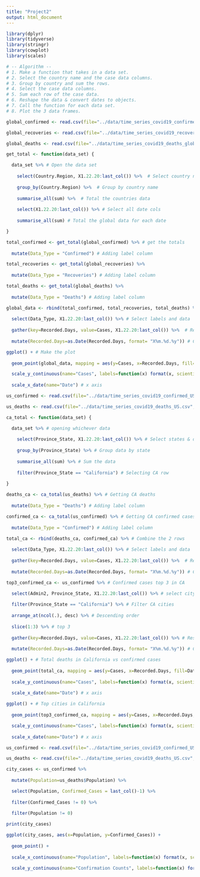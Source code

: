 ```yaml
---
title: "Project2"
output: html_document
---
```


```r
library(dplyr)
library(tidyverse)
library(stringr)
library(cowplot)
library(scales)
```

```r
# -- Algorithm --
# 1. Make a function that takes in a data set.
# 2. Select the country name and the case data columns.
# 3. Group by country and sum the rows.
# 4. Select the case data columns.
# 5. Sum each row of the case data.
# 6. Reshape the data & convert dates to objects.
# 7. Call the function for each data set.
# 8. Plot the 3 data frames.

global_confirmed <- read.csv(file="../data/time_series_covid19_confirmed_global.csv", stringsAsFactors = FALSE)

global_recoveries <- read.csv(file="../data/time_series_covid19_recovered_global.csv", stringsAsFactors = FALSE)

global_deaths <- read.csv(file="../data/time_series_covid19_deaths_global.csv", stringsAsFactors = FALSE)

get_total <- function(data_set) {

  data_set %>% # Open the data set
    
    select(Country.Region, X1.22.20:last_col()) %>%  # Select country name and all date cols
    
    group_by(Country.Region) %>%  # Group by country name
    
    summarise_all(sum) %>%  # Total the countries data
    
    select(X1.22.20:last_col()) %>% # Select all date cols
    
    summarise_all(sum) # Total the global data for each date

}

total_confirmed <- get_total(global_confirmed) %>% # get the totals
  
  mutate(Data_Type = "Confirmed") # Adding label column

total_recoveries <- get_total(global_recoveries) %>%
  
  mutate(Data_Type = "Recoveries") # Adding label column

total_deaths <- get_total(global_deaths) %>%
  
  mutate(Data_Type = "Deaths") # Adding label column

global_data <- rbind(total_confirmed, total_recoveries, total_deaths) %>% # Combine the 3 rows
  
  select(Data_Type, X1.22.20:last_col()) %>% # Select labels and data
  
  gather(key=Recorded.Days, value=Cases, X1.22.20:last_col()) %>%  # Reshape data
    
  mutate(Recorded.Days=as.Date(Recorded.Days, format= "X%m.%d.%y")) # Convert dates to objects

ggplot() + # Make the plot
  
  geom_point(global_data, mapping = aes(y=Cases, x=Recorded.Days, fill=Data_Type, color=Data_Type)) + # Point plot

  scale_y_continuous(name="Cases", labels=function(x) format(x, scientific = FALSE)) + # y axis
  
  scale_x_date(name="Date") # x axis

```


```r

us_confirmed <- read.csv(file="../data/time_series_covid19_confirmed_US.csv", stringsAsFactors = FALSE)

us_deaths <- read.csv(file="../data/time_series_covid19_deaths_US.csv", stringsAsFactors = FALSE)

ca_total <- function(data_set) {

  data_set %>% # opening whichever data
      
    select(Province_State, X1.22.20:last_col()) %>% # Select states & data
      
    group_by(Province_State) %>% # Group data by state
      
    summarise_all(sum) %>% # Sum the data
    
    filter(Province_State == "California") # Selecting CA row
  
}

deaths_ca <- ca_total(us_deaths) %>% # Getting CA deaths
  
  mutate(Data_Type = "Deaths") # Adding label column

confirmed_ca <- ca_total(us_confirmed) %>% # Getting CA confirmed cases
  
  mutate(Data_Type = "Confirmed") # Adding label column

total_ca <- rbind(deaths_ca, confirmed_ca) %>% # Combine the 2 rows
  
  select(Data_Type, X1.22.20:last_col()) %>% # Select labels and data
  
  gather(key=Recorded.Days, value=Cases, X1.22.20:last_col()) %>%  # Reshape data
    
  mutate(Recorded.Days=as.Date(Recorded.Days, format= "X%m.%d.%y")) # Convert dates to objects

top3_confirmed_ca <- us_confirmed %>% # Confirmed cases top 3 in CA
  
  select(Admin2, Province_State, X1.22.20:last_col()) %>% # select city, state, data

  filter(Province_State == "California") %>% # Filter CA cities
  
  arrange_at(ncol(.), desc) %>% # Descending order
  
  slice(1:3) %>% # top 3
  
  gather(key=Recorded.Days, value=Cases, X1.22.20:last_col()) %>% # Reshape the data
    
  mutate(Recorded.Days=as.Date(Recorded.Days, format= "X%m.%d.%y")) # Converting to date objects

ggplot() + # Total deaths in California vs confirmed cases
  
  geom_point(total_ca, mapping = aes(y=Cases, x=Recorded.Days, fill=Data_Type, color=Data_Type)) + # Point plot
  
  scale_y_continuous(name="Cases", labels=function(x) format(x, scientific = FALSE)) + # y axis
  
  scale_x_date(name="Date") # x axis

ggplot() + # Top cities in California
  
  geom_point(top3_confirmed_ca, mapping = aes(y=Cases, x=Recorded.Days, fill=Admin2, color=Admin2)) + # Point plot

  scale_y_continuous(name="Cases", labels=function(x) format(x, scientific = FALSE)) + # y axis
  
  scale_x_date(name="Date") # x axis
```

```r

us_confirmed <- read.csv(file="../data/time_series_covid19_confirmed_US.csv", stringsAsFactors = FALSE)

us_deaths <- read.csv(file="../data/time_series_covid19_deaths_US.csv", stringsAsFactors = FALSE)

city_cases <- us_confirmed %>%
  
  mutate(Population=us_deaths$Population) %>%

  select(Population, Confirmed_Cases = last_col()-1) %>%
  
  filter(Confirmed_Cases != 0) %>%
  
  filter(Population != 0)

print(city_cases)

ggplot(city_cases, aes(x=Population, y=Confirmed_Cases)) +
  
  geom_point() +
  
  scale_x_continuous(name="Population", labels=function(x) format(x, scientific = FALSE), trans = 'log') + # y axis
  
  scale_y_continuous(name="Confirmation Counts", labels=function(x) format(x, scientific = FALSE), trans = 'log') 
  
  

```


